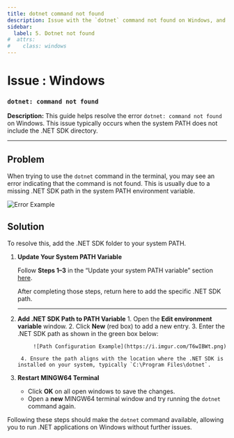 ```yaml
---
title: dotnet command not found
description: Issue with the `dotnet` command not found on Windows, and how to fix it.
sidebar:
  label: 5. Dotnet not found
#  attrs:
#    class: windows
---
```



<h1> Issue : Windows </h1>

### `dotnet: command not found`

**Description:** This guide helps resolve the error `dotnet: command not found` on Windows. This issue typically occurs when the system PATH does not include the .NET SDK directory.

---

## Problem

When trying to use the `dotnet` command in the terminal, you may see an error indicating that the command is not found. This is usually due to a missing .NET SDK path in the system PATH environment variable.

![Error Example](https://i.imgur.com/gzi30bu.png)

## Solution

To resolve this, add the .NET SDK folder to your system PATH.

<Steps>

1. **Update Your System PATH Variable**

    Follow **Steps 1–3** in the “Update your system PATH variable” section [here](/troubleshoot/windows/win-issue-7).

    After completing those steps, return here to add the specific .NET SDK path.

    ---

1. **Add .NET SDK Path to PATH Variable**
    <Steps>
        1. Open the **Edit environment variable** window.
        2. Click **New** (red box) to add a new entry.
        3. Enter the .NET SDK path as shown in the green box below:

            ![Path Configuration Example](https://i.imgur.com/T6wIBWt.png)

        4. Ensure the path aligns with the location where the .NET SDK is installed on your system, typically `C:\Program Files\dotnet`.
    </Steps>

2. **Restart MINGW64 Terminal**

   - Click **OK** on all open windows to save the changes.
   - Open a **new** MINGW64 terminal window and try running the `dotnet` command again.

</Steps>

Following these steps should make the `dotnet` command available, allowing you to run .NET applications on Windows without further issues.
